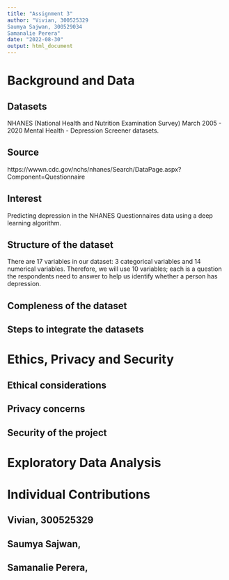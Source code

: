 ```yaml
---
title: "Assignment 3"
author: "Vivian, 300525329
Saumya Sajwan, 300529034
Samanalie Perera"
date: "2022-08-30"
output: html_document
---
```

# Background and Data

## Datasets
NHANES (National Health and Nutrition Examination Survey) March 2005 - 2020 Mental Health - Depression Screener datasets.

## Source
https://wwwn.cdc.gov/nchs/nhanes/Search/DataPage.aspx?Component=Questionnaire

## Interest
Predicting depression in the NHANES Questionnaires data using a deep learning algorithm.

## Structure of the dataset
There are 17 variables in our dataset: 3 categorical variables and 14 numerical variables. Therefore, we will use 10 variables; each is a question the respondents need to answer to help us identify whether a person has depression.

## Compleness of the dataset

## Steps to integrate the datasets

# Ethics, Privacy and Security 
## Ethical considerations

## Privacy concerns

## Security of the project

# Exploratory Data Analysis

# Individual Contributions
## Vivian, 300525329

## Saumya Sajwan,

## Samanalie Perera,



